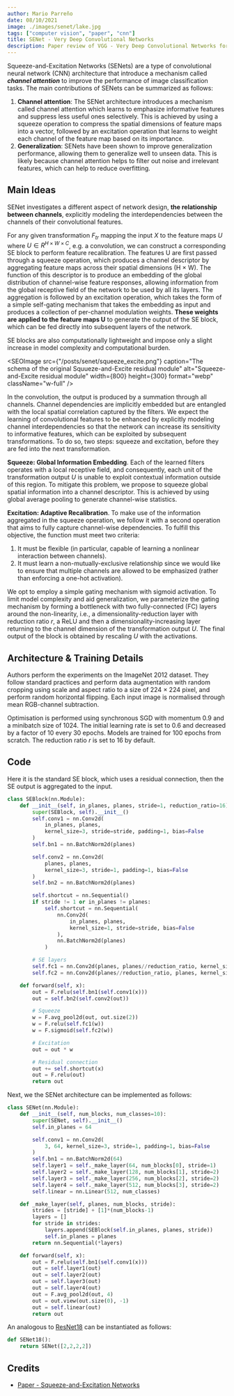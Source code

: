 ```yaml
---
author: Mario Parreño
date: 08/10/2021
image: ./images/senet/lake.jpg
tags: ["computer vision", "paper", "cnn"]
title: SENet - Very Deep Convolutional Networks
description: Paper review of VGG - Very Deep Convolutional Networks for Large-Scale Image Recognition
---
```


Squeeze-and-Excitation Networks (SENets) are a type of convolutional neural network (CNN)
architecture that introduce a mechanism called ***channel attention*** to improve
the performance of image classification tasks. The main contributions of SENets
can be summarized as follows:

1. **Channel attention**: The SENet architecture introduces a mechanism 
called <Underlined color="green">channel attention</Underlined> which learns to emphasize
informative features and suppress less useful ones selectively.
This is achieved by using a <Underlined>squeeze operation</Underlined> to compress the spatial dimensions
of feature maps into a vector, followed by an <Underlined>excitation operation</Underlined> that learns to
weight each channel of the feature map based on its importance.
2. **Generalization**: SENets have been shown to improve generalization performance,
allowing them to generalize well to unseen data. This is likely because
<Underlined>channel attention helps to filter out noise and irrelevant features</Underlined>,
which can help to reduce overfitting.


## Main Ideas


SENet investigates a different aspect of network design, **the relationship between channels**,
explicitly modeling the interdependencies between the channels of their convolutional features. 

For any given transformation $F_{tr}$ mapping the input $X$ to the feature maps $U$ where $U ∈ R ^{H×W×C}$,
e.g. a convolution, we can construct a corresponding SE block to perform feature recalibration.
<Underlined>The features U are first passed through a squeeze operation, which produces a channel descriptor
by aggregating feature maps across their spatial dimensions (H × W)</Underlined>.
The function of this descriptor is to produce an embedding of the global distribution
of channel-wise feature responses, allowing information from the global receptive field
of the network to be used by all its layers.
<Underlined>The aggregation is followed by an excitation operation,
which takes the form of a simple self-gating mechanism that takes the embedding as input
and produces a collection of per-channel modulation weights.</Underlined>
**These weights are applied to the feature maps U** to generate the output of the SE block,
which can be fed directly into subsequent layers of the network. 

SE blocks are also computationally lightweight and impose only a slight increase in model
complexity and computational burden.



<SEOImage
    src={"/posts/senet/squeeze_excite.png"}
    caption="The schema of the original Squueze-and-Excite residual module"
    alt="Squeeze-and-Excite residual module"
    width={800}
    height={300}
    format="webp"
    className="w-full"
/>

In the convolution, the output is produced by a summation through all channels.
Channel dependencies are implicitly embedded but are entangled with the local spatial correlation
captured by the filters. We expect the learning of convolutional features to be enhanced
by explicitly <Underlined>modeling channel interdependencies</Underlined> so that the network
can increase its sensitivity to informative features, which can be exploited by subsequent transformations.
To do so, two steps: squeeze and excitation, before they are fed into the next transformation.

**Squeeze: Global Information Embedding**. Each of the learned filters operates with a local receptive field,
and consequently, each unit of the transformation output $U$ is unable to exploit contextual information
outside of this region. To mitigate this problem, we propose to 
<Underlined color="green">squeeze global spatial information into a channel descriptor</Underlined>.
This is achieved by using <Underlined>global average pooling</Underlined> to generate channel-wise statistics.

**Excitation: Adaptive Recalibration**. To make use of the information aggregated in the squeeze operation,
we follow it with a second operation that aims to fully capture channel-wise dependencies.
To fulfill this objective, the function must meet two criteria: 

1. It must be flexible (in particular, capable of learning a nonlinear interaction between channels).
2. It must learn a non-mutually-exclusive relationship since we would like to ensure that
multiple channels are allowed to be emphasized (rather than enforcing a one-hot activation).

We opt to employ a <Underlined>simple gating mechanism with sigmoid activation</Underlined>.
To limit <Underlined color="green">model complexity and aid generalization</Underlined>,
we parameterize the gating mechanism by forming a <Underlined color="green">bottleneck</Underlined> 
with two fully-connected (FC) layers around the non-linearity, i.e.,
a dimensionality-reduction layer with <Underlined>reduction ratio $r$</Underlined>, a ReLU and then a dimensionality-increasing layer
returning to the channel dimension of the transformation output $U$.
The final output of the block is obtained by rescaling $U$ with the activations.


## Architecture & Training Details

Authors perform the experiments on the ImageNet 2012 dataset. They follow standard practices and perform data
augmentation with random cropping using scale and aspect ratio to a size of 224 × 224 pixel,
and perform random horizontal flipping. Each input image is normalised through mean RGB-channel subtraction.

Optimisation is performed using synchronous SGD with momentum 0.9 and a minibatch size of 1024.
The initial learning rate is set to 0.6 and decreased by a factor of 10 every 30 epochs.
Models are trained for 100 epochs from scratch. The reduction ratio $r$ is set to 16 by default.

## Code

Here it is the standard SE block, which uses a <Underlined>residual connection</Underlined>,
then the SE output is aggregated to the input.

```python
class SEBlock(nn.Module):
    def __init__(self, in_planes, planes, stride=1, reduction_ratio=16):
        super(SEBlock, self).__init__()
        self.conv1 = nn.Conv2d(
            in_planes, planes,
            kernel_size=3, stride=stride, padding=1, bias=False
        )
        self.bn1 = nn.BatchNorm2d(planes)

        self.conv2 = nn.Conv2d(
            planes, planes,
            kernel_size=3, stride=1, padding=1, bias=False
        )
        self.bn2 = nn.BatchNorm2d(planes)

        self.shortcut = nn.Sequential()
        if stride != 1 or in_planes != planes:
            self.shortcut = nn.Sequential(
                nn.Conv2d(
                    in_planes, planes,
                    kernel_size=1, stride=stride, bias=False
                ),
                nn.BatchNorm2d(planes)
            )

        # SE layers
        self.fc1 = nn.Conv2d(planes, planes//reduction_ratio, kernel_size=1)
        self.fc2 = nn.Conv2d(planes//reduction_ratio, planes, kernel_size=1)

    def forward(self, x):
        out = F.relu(self.bn1(self.conv1(x)))
        out = self.bn2(self.conv2(out))

        # Squeeze
        w = F.avg_pool2d(out, out.size(2))
        w = F.relu(self.fc1(w))
        w = F.sigmoid(self.fc2(w))

        # Excitation
        out = out * w

        # Residual connection
        out += self.shortcut(x)
        out = F.relu(out)
        return out
```

Next, we the SENet architecture can be implemented as follows:

```python
class SENet(nn.Module):
    def __init__(self, num_blocks, num_classes=10):
        super(SENet, self).__init__()
        self.in_planes = 64

        self.conv1 = nn.Conv2d(
            3, 64, kernel_size=3, stride=1, padding=1, bias=False
        )
        self.bn1 = nn.BatchNorm2d(64)
        self.layer1 = self._make_layer(64, num_blocks[0], stride=1)
        self.layer2 = self._make_layer(128, num_blocks[1], stride=2)
        self.layer3 = self._make_layer(256, num_blocks[2], stride=2)
        self.layer4 = self._make_layer(512, num_blocks[3], stride=2)
        self.linear = nn.Linear(512, num_classes)

    def _make_layer(self, planes, num_blocks, stride):
        strides = [stride] + [1]*(num_blocks-1)
        layers = []
        for stride in strides:
            layers.append(SEBlock(self.in_planes, planes, stride))
            self.in_planes = planes
        return nn.Sequential(*layers)

    def forward(self, x):
        out = F.relu(self.bn1(self.conv1(x)))
        out = self.layer1(out)
        out = self.layer2(out)
        out = self.layer3(out)
        out = self.layer4(out)
        out = F.avg_pool2d(out, 4)
        out = out.view(out.size(0), -1)
        out = self.linear(out)
        return out
```

An analogous to [ResNet18](/blog/resnet) can be instantiated as follows:

```python
def SENet18():
    return SENet([2,2,2,2])
```

## Credits

- [Paper - Squeeze-and-Excitation Networks](https://arxiv.org/abs/1709.01507)
